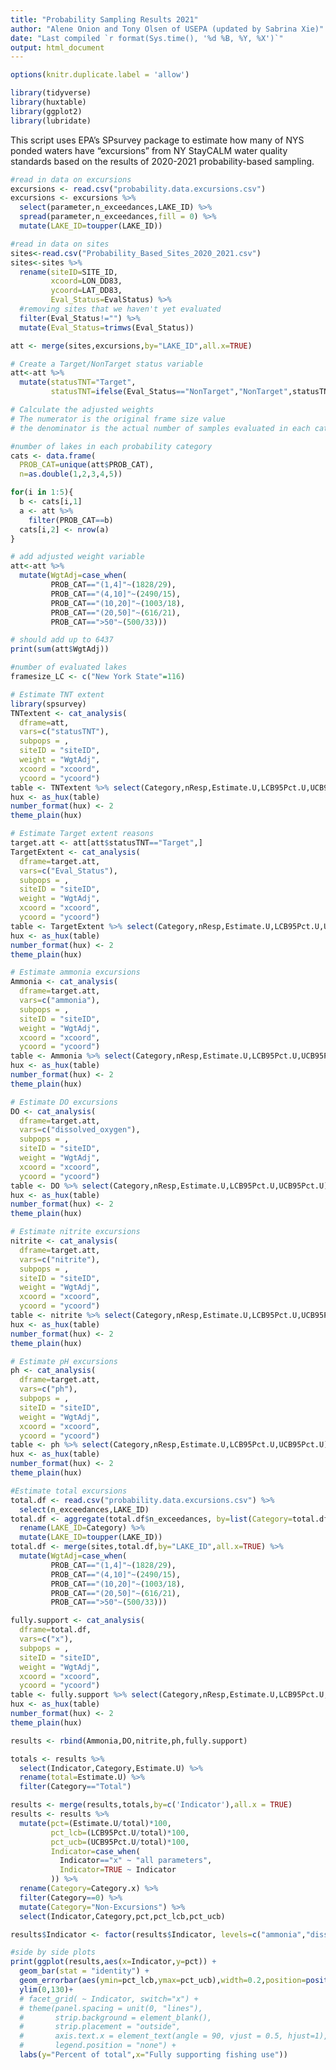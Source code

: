 ```yaml
---
title: "Probability Sampling Results 2021"
author: "Alene Onion and Tony Olsen of USEPA (updated by Sabrina Xie)"
date: "Last compiled `r format(Sys.time(), '%d %B, %Y, %X')`"
output: html_document
---
```


```r
options(knitr.duplicate.label = 'allow')
```

```r
library(tidyverse)
library(huxtable)
library(ggplot2)
library(lubridate)
```


This script uses EPA's SPsurvey package to estimate how many of NYS ponded waters have "excursions" from NY StayCALM water quality standards based on the results of 2020-2021 probability-based sampling.

```r

#read in data on excursions
excursions <- read.csv("probability.data.excursions.csv")
excursions <- excursions %>% 
  select(parameter,n_exceedances,LAKE_ID) %>% 
  spread(parameter,n_exceedances,fill = 0) %>% 
  mutate(LAKE_ID=toupper(LAKE_ID))

#read in data on sites
sites<-read.csv("Probability_Based_Sites_2020_2021.csv")
sites<-sites %>% 
  rename(siteID=SITE_ID,
         xcoord=LON_DD83,
         ycoord=LAT_DD83,
         Eval_Status=EvalStatus) %>% 
  #removing sites that we haven't yet evaluated
  filter(Eval_Status!="") %>% 
  mutate(Eval_Status=trimws(Eval_Status))

att <- merge(sites,excursions,by="LAKE_ID",all.x=TRUE)

# Create a Target/NonTarget status variable
att<-att %>% 
  mutate(statusTNT="Target",
         statusTNT=ifelse(Eval_Status=="NonTarget","NonTarget",statusTNT))

# Calculate the adjusted weights
# The numerator is the original frame size value
# the denominator is the actual number of samples evaluated in each category

#number of lakes in each probability category
cats <- data.frame(
  PROB_CAT=unique(att$PROB_CAT),
  n=as.double(1,2,3,4,5))

for(i in 1:5){
  b <- cats[i,1]
  a <- att %>%
    filter(PROB_CAT==b)
  cats[i,2] <- nrow(a)
}

# add adjusted weight variable
att<-att %>% 
  mutate(WgtAdj=case_when(
         PROB_CAT=="(1,4]"~(1828/29),
         PROB_CAT=="(4,10]"~(2490/15),
         PROB_CAT=="(10,20]"~(1003/18),
         PROB_CAT=="(20,50]"~(616/21),
         PROB_CAT==">50"~(500/33)))

# should add up to 6437
print(sum(att$WgtAdj))

#number of evaluated lakes
framesize_LC <- c("New York State"=116) 

# Estimate TNT extent
library(spsurvey)
TNTextent <- cat_analysis(
  dframe=att,
  vars=c("statusTNT"),
  subpops = ,
  siteID = "siteID",
  weight = "WgtAdj",
  xcoord = "xcoord",
  ycoord = "ycoord")
table <- TNTextent %>% select(Category,nResp,Estimate.U,LCB95Pct.U,UCB95Pct.U)
hux <- as_hux(table)
number_format(hux) <- 2
theme_plain(hux)

# Estimate Target extent reasons
target.att <- att[att$statusTNT=="Target",]
TargetExtent <- cat_analysis(
  dframe=target.att,
  vars=c("Eval_Status"),
  subpops = ,
  siteID = "siteID",
  weight = "WgtAdj",
  xcoord = "xcoord",
  ycoord = "ycoord")
table <- TargetExtent %>% select(Category,nResp,Estimate.U,LCB95Pct.U,UCB95Pct.U)
hux <- as_hux(table)
number_format(hux) <- 2
theme_plain(hux)

# Estimate ammonia excursions
Ammonia <- cat_analysis(
  dframe=target.att,
  vars=c("ammonia"),
  subpops = ,
  siteID = "siteID",
  weight = "WgtAdj",
  xcoord = "xcoord",
  ycoord = "ycoord")
table <- Ammonia %>% select(Category,nResp,Estimate.U,LCB95Pct.U,UCB95Pct.U)
hux <- as_hux(table)
number_format(hux) <- 2
theme_plain(hux)

# Estimate DO excursions
DO <- cat_analysis(
  dframe=target.att,
  vars=c("dissolved_oxygen"),
  subpops = ,
  siteID = "siteID",
  weight = "WgtAdj",
  xcoord = "xcoord",
  ycoord = "ycoord")
table <- DO %>% select(Category,nResp,Estimate.U,LCB95Pct.U,UCB95Pct.U)
hux <- as_hux(table)
number_format(hux) <- 2
theme_plain(hux)

# Estimate nitrite excursions
nitrite <- cat_analysis(
  dframe=target.att,
  vars=c("nitrite"),
  subpops = ,
  siteID = "siteID",
  weight = "WgtAdj",
  xcoord = "xcoord",
  ycoord = "ycoord")
table <- nitrite %>% select(Category,nResp,Estimate.U,LCB95Pct.U,UCB95Pct.U)
hux <- as_hux(table)
number_format(hux) <- 2
theme_plain(hux)

# Estimate pH excursions
ph <- cat_analysis(
  dframe=target.att,
  vars=c("ph"),
  subpops = ,
  siteID = "siteID",
  weight = "WgtAdj",
  xcoord = "xcoord",
  ycoord = "ycoord")
table <- ph %>% select(Category,nResp,Estimate.U,LCB95Pct.U,UCB95Pct.U)
hux <- as_hux(table)
number_format(hux) <- 2
theme_plain(hux)

#Estimate total excursions
total.df <- read.csv("probability.data.excursions.csv") %>% 
  select(n_exceedances,LAKE_ID)
total.df <- aggregate(total.df$n_exceedances, by=list(Category=total.df$LAKE_ID), FUN=sum) %>% 
  rename(LAKE_ID=Category) %>% 
  mutate(LAKE_ID=toupper(LAKE_ID))
total.df <- merge(sites,total.df,by="LAKE_ID",all.x=TRUE) %>% 
  mutate(WgtAdj=case_when(
         PROB_CAT=="(1,4]"~(1828/29),
         PROB_CAT=="(4,10]"~(2490/15),
         PROB_CAT=="(10,20]"~(1003/18),
         PROB_CAT=="(20,50]"~(616/21),
         PROB_CAT==">50"~(500/33)))

fully.support <- cat_analysis(
  dframe=total.df,
  vars=c("x"),
  subpops = ,
  siteID = "siteID",
  weight = "WgtAdj",
  xcoord = "xcoord",
  ycoord = "ycoord")
table <- fully.support %>% select(Category,nResp,Estimate.U,LCB95Pct.U,UCB95Pct.U)
hux <- as_hux(table)
number_format(hux) <- 2
theme_plain(hux)

results <- rbind(Ammonia,DO,nitrite,ph,fully.support)

totals <- results %>% 
  select(Indicator,Category,Estimate.U) %>% 
  rename(total=Estimate.U) %>% 
  filter(Category=="Total")

results <- merge(results,totals,by=c('Indicator'),all.x = TRUE)
results <- results %>% 
  mutate(pct=(Estimate.U/total)*100,
         pct_lcb=(LCB95Pct.U/total)*100,
         pct_ucb=(UCB95Pct.U/total)*100,
         Indicator=case_when(
           Indicator=="x" ~ "all parameters",
           Indicator=TRUE ~ Indicator
         )) %>% 
  rename(Category=Category.x) %>% 
  filter(Category==0) %>% 
  mutate(Category="Non-Excursions") %>% 
  select(Indicator,Category,pct,pct_lcb,pct_ucb)

results$Indicator <- factor(results$Indicator, levels=c("ammonia","dissolved_oxygen","nitrite","ph","fully supporting"))

#side by side plots
print(ggplot(results,aes(x=Indicator,y=pct)) +
  geom_bar(stat = "identity") +
  geom_errorbar(aes(ymin=pct_lcb,ymax=pct_ucb),width=0.2,position=position_dodge(width=0.2)) +
  ylim(0,130)+
  # facet_grid( ~ Indicator, switch="x") +
  # theme(panel.spacing = unit(0, "lines"),
  #       strip.background = element_blank(),
  #       strip.placement = "outside",
  #       axis.text.x = element_text(angle = 90, vjust = 0.5, hjust=1),
  #       legend.position = "none") +
  labs(y="Percent of total",x="Fully supporting fishing use"))

```